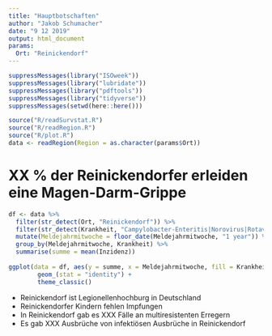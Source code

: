 ```yaml
---
title: "Hauptbotschaften"
author: "Jakob Schumacher"
date: "9 12 2019"
output: html_document
params:
  Ort: "Reinickendorf"
---
```

```r
suppressMessages(library("ISOweek"))
suppressMessages(library("lubridate"))
suppressMessages(library("pdftools"))
suppressMessages(library("tidyverse"))
suppressMessages(setwd(here::here()))

source("R/readSurvstat.R")
source("R/readRegion.R")
source("R/plot.R")
data <- readRegion(Region = as.character(params$Ort))
```



# XX % der Reinickendorfer erleiden eine Magen-Darm-Grippe 
```r
df <- data %>% 
  filter(str_detect(Ort, "Reinickendorf")) %>% 
  filter(str_detect(Krankheit, "Campylobacter-Enteritis|Norovirus|Rotavirus|Salmonellose|Yersiniose")) %>% 
  mutate(Meldejahrmitwoche = floor_date(Meldejahrmitwoche, "1 year")) %>%
  group_by(Meldejahrmitwoche, Krankheit) %>% 
  summarise(summe = mean(Inzidenz))
  
ggplot(data = df, aes(y = summe, x = Meldejahrmitwoche, fill = Krankheit)) +
        geom_(stat = "identity") +
        theme_classic() 

```




- Reinickendorf ist Legionellenhochburg in Deutschland
- Reinickendorfer Kindern fehlen Impfungen
- In Reinickendorf gab es XXX Fälle an multiresistenten Erregern
- Es gab XXX Ausbrüche von infektiösen Ausbrüche in Reinickendorf